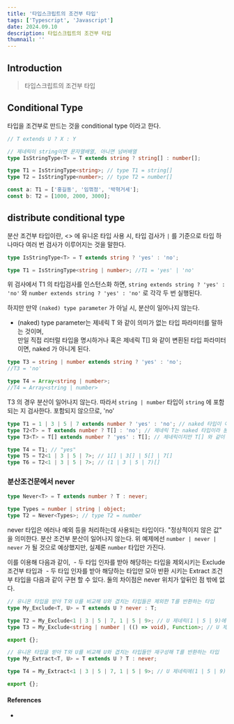 ```yaml
---
title: '타입스크립트의 조건부 타입'
tags: ['Typescript', 'Javascript']
date: 2024.09.10
description: 타입스크립트의 조건부 타입
thumnail: ''
---
```


## Introduction

> 타입스크립트의 조건부 타입

## Conditional Type

타입을 조건부로 만드는 것을 conditional type 이라고 한다.

```ts
// T extends U ? X : Y

// 제네릭이 string이면 문자열배열, 아니면 넘버배열
type IsStringType<T> = T extends string ? string[] : number[];

type T1 = IsStringType<string>; // type T1 = string[]
type T2 = IsStringType<number>; // type T2 = number[]

const a: T1 = ['홍길동', '임꺾정', '박혁거세'];
const b: T2 = [1000, 2000, 3000];
```

## distribute conditional type

분산 조건부 타입이란, <> 에 유니온 타입 사용 시, 타입 검사가 `|` 를 기준으로 타입 하나마다 여러 번 검사가 이루어지는 것을 말한다.

```ts
type IsStringType<T> = T extends string ? 'yes' : 'no';

type T1 = IsStringType<string | number>; //T1 = 'yes' | 'no'
```

위 검사에서 T1 의 타입검사를 인스턴스화 하면, `string extends string ? 'yes' : 'no'` 와 `number extends string ? 'yes' : 'no'` 로 각각 두 번 실행된다.

하지만 만약 `(naked) type parameter` 가 아닐 시, 분산이 일어나지 않는다.

- (naked) type parameter는 제네릭 T 와 같이 의미가 없는 타입 파라미터를 말하는 것이며,  
  만일 직접 리터럴 타입을 명시하거나 혹은 제네릭 T\[] 와 같이 변횐된 타입 파라미터이면, naked 가 아니게 된다.

```ts
type T3 = string | number extends string ? 'yes' : 'no';
//T3 = 'no'

type T4 = Array<string | number>;
//T4 = Array<string | number>
```

T3 의 경우 분산이 일어나지 않는다. 따라서 `string | number` 타입이 `string` 에 포함되는 지 검사한다. 포함되지 않으므로, 'no'

```ts
type T1 = 1 | 3 | 5 | 7 extends number ? 'yes' : 'no'; // naked 타입이 아니라서 분산이 되지 않는다.
type T2<T> = T extends number ? T[] : 'no'; // 제네릭 T는 naked 타입이라 분산이 된다.
type T3<T> = T[] extends number ? 'yes' : T[]; // 제네릭이지만 T[] 와 같이 변형된 타입 파라미터는 naked 타입이 아니라서 분산이 일어나지 않는다.

type T4 = T1; // "yes"
type T5 = T2<1 | 3 | 5 | 7>; // 1[] | 3[] | 5[] | 7[]
type T6 = T2<1 | 3 | 5 | 7>; // (1 | 3 | 5 | 7)[]
```

### 분산조건문에서 never

```ts
type Never<T> = T extends number ? T : never;

type Types = number | string | object;
type T2 = Never<Types>; // type T2 = number
```

never 타입은 에러나 예외 등을 처리하는데 사용되는 타입이다. "정상적이지 않은 값" 을 의미한다. 분산 조건부 분산이 일어나지 않는다. 위 예제에선 `number | never | never` 가 될 것으로 예상했지만, 실제론 `number` 타입만 가진다.

이를 이용해 다음과 같이,
 - 두 타입 인자를 받아 해당하는 타입을 제외시키는 Exclude 조건부 타입과
 - 두 타입 인자를 받아 해당하는 타입만 모아 반환 시키는 Extract 조건부 타입을 다음과 같이 구현 할 수 있다.
둘의 차이점은 never 위치가 앞뒤인 점 밖에 없다.

```ts
// 유니온 타입을 받아 T와 U를 비교해 U와 겹치는 타입들은 제외한 T를 반환하는 타입
type My_Exclude<T, U> = T extends U ? never : T;

type T2 = My_Exclude<1 | 3 | 5 | 7, 1 | 5 | 9>; // U 제네릭(1 | 5 | 9)에 속해있지 않은 3 | 7 만 반환됨
type T3 = My_Exclude<string | number | (() => void), Function>; // U 제네릭(Function)에 속해있지 않은 string | number 만 반환 됨

export {};
```

```ts
// 유니온 타입을 받아 T와 U를 비교해 U와 겹치는 타입들만 재구성해 T를 반환하는 타입
type My_Extract<T, U> = T extends U ? T : never;

type T4 = My_Extract<1 | 3 | 5 | 7, 1 | 5 | 9>; // U 제네릭에(1 | 5 | 9) 속해있는 1 | 5 만 반환됨

export {};
```

#### References

-

